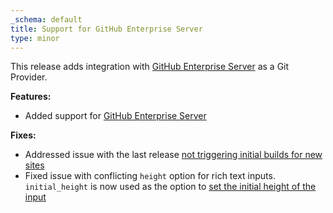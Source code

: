 ```yaml
---
_schema: default
title: Support for GitHub Enterprise Server
type: minor
---
```

This release adds integration with [GitHub Enterprise Server](/documentation/articles/connecting-a-github-enterprise-server-repository-as-your-source/) as a Git Provider.

**Features:**

* Added support for [GitHub Enterprise Server](/documentation/articles/connecting-a-github-enterprise-server-repository-as-your-source/)

**Fixes:**

* Addressed issue with the last release [not triggering initial builds for new sites](https://status.cloudcannon.com/incidents/3nsxtwz35b10)
* Fixed issue with conflicting `height` option for rich text inputs. `initial_height` is now used as the option to [set the initial height of the input](/documentation/articles/what-is-a-rich-text-input/#initial_height)